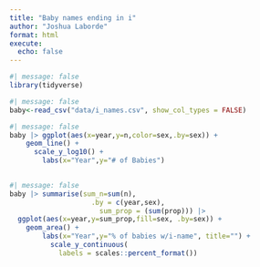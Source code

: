 ```yaml
---
title: "Baby names ending in i"
author: "Joshua Laborde"
format: html
execute: 
  echo: false
---
```


```r
#| message: false
library(tidyverse)
```

```r
#| message: false
baby<-read_csv("data/i_names.csv", show_col_types = FALSE)
```

```r
#| message: false
baby |> ggplot(aes(x=year,y=n,color=sex,.by=sex)) + 
    geom_line() + 
      scale_y_log10() + 
        labs(x="Year",y="# of Babies")
  
```

```r
#| message: false
baby |> summarise(sum_n=sum(n), 
                    .by = c(year,sex), 
                      sum_prop = (sum(prop))) |>
  ggplot(aes(x=year,y=sum_prop,fill=sex, .by=sex)) + 
    geom_area() + 
        labs(x="Year",y="% of babies w/i-name", title="") + 
          scale_y_continuous(
            labels = scales::percent_format())
```

